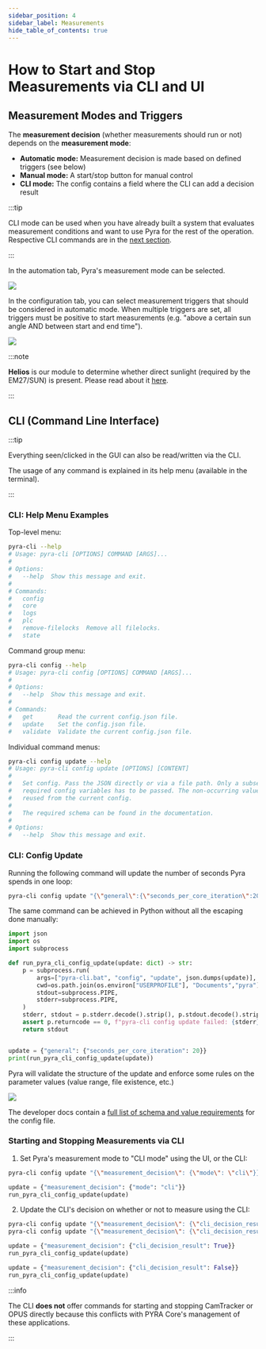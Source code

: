 ```yaml
---
sidebar_position: 4
sidebar_label: Measurements
hide_table_of_contents: true
---
```


# How to Start and Stop Measurements via CLI and UI

## Measurement Modes and Triggers

The **measurement decision** (whether measurements should run or not) depends on the **measurement mode**:

- **Automatic mode:** Measurement decision is made based on defined triggers (see below)
- **Manual mode:** A start/stop button for manual control
- **CLI mode:** The config contains a field where the CLI can add a decision result

:::tip

CLI mode can be used when you have already built a system that evaluates measurement conditions and want to use Pyra for the rest of the operation. Respective CLI commands are in the [next section](#cli-command-line-interface).

:::

In the automation tab, Pyra's measurement mode can be selected.

<img src="/img/docs/measurement-modes.png" className="tw-rounded-lg tw-mb-4" />

In the configuration tab, you can select measurement triggers that should be considered in automatic mode. When multiple triggers are set, all triggers must be positive to start measurements (e.g. "above a certain sun angle AND between start and end time").

<img src="/img/docs/triggers-config.png" className="tw-rounded-lg tw-mb-4" />

:::note

**Helios** is our module to determine whether direct sunlight (required by the EM27/SUN) is present. Please read about it [here](/docs/user-guide/tum-enclosure-and-helios).

:::

## CLI (Command Line Interface)

:::tip

Everything seen/clicked in the GUI can also be read/written via the CLI.

The usage of any command is explained in its help menu (available in the terminal).

:::

### CLI: Help Menu Examples

Top-level menu:

```bash
pyra-cli --help
# Usage: pyra-cli [OPTIONS] COMMAND [ARGS]...
#
# Options:
#   --help  Show this message and exit.
#
# Commands:
#   config
#   core
#   logs
#   plc
#   remove-filelocks  Remove all filelocks.
#   state
```

Command group menu:

```bash
pyra-cli config --help
# Usage: pyra-cli config [OPTIONS] COMMAND [ARGS]...
#
# Options:
#   --help  Show this message and exit.
#
# Commands:
#   get       Read the current config.json file.
#   update    Set the config.json file.
#   validate  Validate the current config.json file.
```

Individual command menus:

```bash
pyra-cli config update --help
# Usage: pyra-cli config update [OPTIONS] [CONTENT]
#
#   Set config. Pass the JSON directly or via a file path. Only a subset of the
#   required config variables has to be passed. The non-occurring values will be
#   reused from the current config.
#
#   The required schema can be found in the documentation.
#
# Options:
#   --help  Show this message and exit.
```

### CLI: Config Update

Running the following command will update the number of seconds Pyra spends in one loop:

```bash
pyra-cli config update "{\"general\":{\"seconds_per_core_iteration\":20}}\"
```

The same command can be achieved in Python without all the escaping done manually:

```python
import json
import os
import subprocess

def run_pyra_cli_config_update(update: dict) -> str:
    p = subprocess.run(
        args=["pyra-cli.bat", "config", "update", json.dumps(update)],
        cwd=os.path.join(os.environ["USERPROFILE"], "Documents","pyra"),
        stdout=subprocess.PIPE,
        stderr=subprocess.PIPE,
    )
    stderr, stdout = p.stderr.decode().strip(), p.stdout.decode().strip()
    assert p.returncode == 0, f"pyra-cli config update failed: {stderr}"
    return stdout


update = {"general": {"seconds_per_core_iteration": 20}}
print(run_pyra_cli_config_update(update))
```

Pyra will validate the structure of the update and enforce some rules on the parameter values (value range, file existence, etc.)

<img
  src="/img/docs/cli-config-update-example.png"
  className="tw-rounded tw-mb-4"
/>

The developer docs contain a [full list of schema and value requirements](/docs/developer-guide/internal-interfaces) for the config file.

### Starting and Stopping Measurements via CLI

1. Set Pyra's measurement mode to "CLI mode" using the UI, or the CLI:

```bash
pyra-cli config update "{\"measurement_decision\": {\"mode\": \"cli\"}}"
```

```python
update = {"measurement_decision": {"mode": "cli"}}
run_pyra_cli_config_update(update)
```

2. Update the CLI's decision on whether or not to measure using the CLI:

```bash
pyra-cli config update "{\"measurement_decision\": {\"cli_decision_result\": true}}"
pyra-cli config update "{\"measurement_decision\": {\"cli_decision_result\": false}}"
```

```python
update = {"measurement_decision": {"cli_decision_result": True}}
run_pyra_cli_config_update(update)

update = {"measurement_decision": {"cli_decision_result": False}}
run_pyra_cli_config_update(update)
```

:::info

The CLI **does not** offer commands for starting and stopping CamTracker or OPUS directly because this conflicts with PYRA Core's management of these applications.

:::
